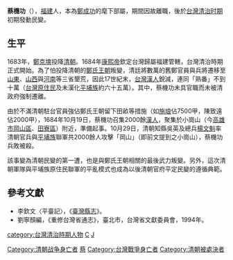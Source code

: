 '''蔡機功'''（{{bd|？||1684年|catIdx=C}}），[[福建|福建]]人，本為[[鄭成功|鄭成功]]的麾下部屬，期間因故離職，後於[[台灣清治时期|台灣清治时期]]初期發動民變。

==生平==
1683年，[[鄭克塽|鄭克塽]]投降[[清朝|清朝]]。1684年[[康熙帝|康熙帝]]欽定台灣歸屬福建管轄，台灣清治時期正式開始。為了怕投降清朝的[[鄭氏王朝|鄭氏王朝]]叛變，清廷將數萬的舊鄭官員與兵將遷移至[[山東|山東]]、[[山西|山西]]與[[河南|河南]]等三省墾荒，因此17世紀末，[[台灣漢人|台灣漢人]]銳減，連同「熟番」不到十萬（[[台灣原住民|台灣原住民]]及未漢化[[平埔族|平埔族]]約六十五萬）。其中，蔡機功未具官職而未被清政府強制遷離。

由於不滿清朝駐台官員強佔鄭氏王朝留下田畝等措施（如[[施琅|施琅]]佔7500甲，陳致遠佔2000甲），1684年10月19日，蔡機功召集2000餘[[漢人|漢人]]，聚集於小崗山（今[[高雄市|高雄市]][[岡山區|岡山區]]、[[田寮區|田寮區]]）附近，準備起事。10月29日，清朝知縣吳英及總兵[[楊文魁|楊文魁]]率清朝官兵與[[平埔族|平埔族]]聯軍共2000餘人攻擊「岡山」（即前文提到之小崗山），蔡機功兵敗被殺。

該事變為清朝民變的第一遭，也是與鄭氏王朝相關的最後武力叛變。另外，這次清朝軍隊與平埔族原住民聯軍的平亂模式也成為以後清朝官府平定民變的遵循典範。

==參考文獻==
*李欽文〈平臺記〉，《[[臺灣縣志|臺灣縣志]]》。
*劉寧顏編，《重修台灣省通志》，臺北市，台灣省文獻委員會，1994年。 


{{台灣清治時期民變領導人}}

[[category:台灣清治時期人物|category:台灣清治時期人物]]
[[category:福建人|C]]
[[category:蔡姓|J]]
[[Category:清朝战争身亡者|Category:清朝战争身亡者]]
[[Category:鄭氏王朝人物|蔡]]
[[Category:台灣戰爭身亡者|Category:台灣戰爭身亡者]]
[[Category:清朝被處決者|Category:清朝被處決者]]